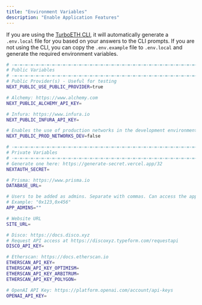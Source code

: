 ```yaml
---
title: "Environment Variables"
description: "Enable Application Features"
---
```

 
If you are using the [TurboETH CLI](/getting-started/cli), it will automatically generate a `.env.local` file for you based on your answers to the CLI prompts. If you are not using the CLI, you can copy the `.env.example` file to `.env.local` and generate the required environment variables.


```bash
# -=-=-=-=-=-=-=-=-=-=-=-=-=-=-=-=-=-=-=-=-=-=-=-=-=-=-=-=-=-=-=-=-=-=-=-=-=-
# Public Variables
# -=-=-=-=-=-=-=-=-=-=-=-=-=-=-=-=-=-=-=-=-=-=-=-=-=-=-=-=-=-=-=-=-=-=-=-=-=-
# Public Provider(s) - Useful for testing
NEXT_PUBLIC_USE_PUBLIC_PROVIDER=true

# Alchemy: https://www.alchemy.com
NEXT_PUBLIC_ALCHEMY_API_KEY=

# Infura: https://www.infura.io
NEXT_PUBLIC_INFURA_API_KEY=

# Enables the use of production networks in the development environment
NEXT_PUBLIC_PROD_NETWORKS_DEV=false 

# -=-=-=-=-=-=-=-=-=-=-=-=-=-=-=-=-=-=-=-=-=-=-=-=-=-=-=-=-=-=-=-=-=-=-=-=-=-
# Private Variables
# -=-=-=-=-=-=-=-=-=-=-=-=-=-=-=-=-=-=-=-=-=-=-=-=-=-=-=-=-=-=-=-=-=-=-=-=-=-
# Generate one here: https://generate-secret.vercel.app/32
NEXTAUTH_SECRET=

# Prisma: https://www.prisma.io
DATABASE_URL=

# Users to be added as admins. Separate with commas. Can access the application database
# Example: "0x123,0x456"
APP_ADMINS=""

# Website URL
SITE_URL=

# Disco: https://docs.disco.xyz
# Request API access at https://discoxyz.typeform.com/requestapi
DISCO_API_KEY=

# Etherscan: https://docs.etherscan.io
ETHERSCAN_API_KEY=
ETHERSCAN_API_KEY_OPTIMISM=
ETHERSCAN_API_KEY_ARBITRUM=
ETHERSCAN_API_KEY_POLYGON=

# OpenAI API Key: https://platform.openai.com/account/api-keys
OPENAI_API_KEY=
```
